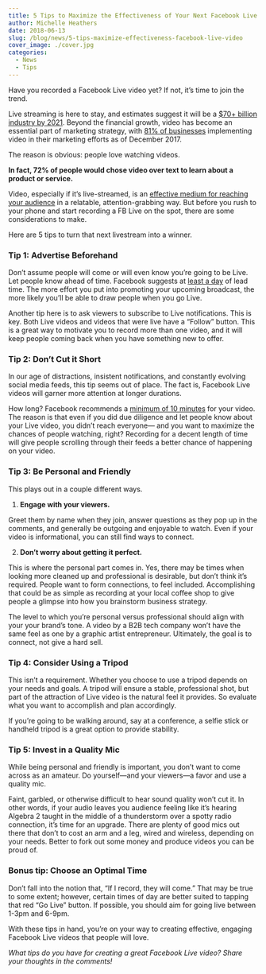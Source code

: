```yaml
---
title: 5 Tips to Maximize the Effectiveness of Your Next Facebook Live Video
author: Michelle Heathers
date: 2018-06-13
slug: /blog/news/5-tips-maximize-effectiveness-facebook-live-video
cover_image: ./cover.jpg
categories:
  - News
  - Tips
---
```


Have you recorded a Facebook Live video yet? If not, it’s time to join the
trend.

Live streaming is here to stay, and estimates suggest it will be a [\$70+ billion industry by 2021][1]. Beyond the financial growth, video has become an essential part of marketing strategy, with [81% of businesses][2] implementing video in their marketing efforts as of December 2017.

The reason is obvious: people love watching videos.

**In fact, 72% of people would chose video over text to learn about a
product or service.**

Video, especially if it’s live-streamed, is an [effective medium for reaching your audience][3] in a relatable, attention-grabbing way. But before you rush to your phone and start recording a FB Live on the spot, there are some considerations to make.

Here are 5 tips to turn that next livestream into a winner.

### Tip 1: Advertise Beforehand

Don’t assume people will come or will even know you’re going to be Live. Let
people know ahead of time. Facebook suggests at [least a day][4] of lead time. The more effort you put into promoting your upcoming broadcast, the more likely you’ll be able to draw people when you go Live.

Another tip here is to ask viewers to subscribe to Live notifications. This is key. Both Live videos and videos that were live have a “Follow” button. This is a
great way to motivate you to record more than one video, and it will keep
people coming back when you have something new to offer.

### Tip 2: Don’t Cut it Short

In our age of distractions, insistent notifications, and constantly evolving
social media feeds, this tip seems out of place. The fact is, Facebook Live
videos will garner more attention at longer durations.

How long? Facebook recommends a [minimum of 10 minutes][4] for your video. The reason is that even if you did due diligence and let people know about your Live video, you didn’t reach everyone— and you want to maximize the chances of people watching, right? Recording for a decent length of time will give people scrolling through their feeds a better chance of happening on your video.

### Tip 3: Be Personal and Friendly

This plays out in a couple different ways.

1. **Engage with your viewers.**

Greet them by name when they join, answer questions as they pop up in the
comments, and generally be outgoing and enjoyable to watch. Even if your
video is informational, you can still find ways to connect.

2. **Don’t worry about getting it perfect.**

This is where the personal part comes in. Yes, there may be times when
looking more cleaned up and professional is desirable, but don’t think it’s
required. People want to form connections, to feel included. Accomplishing
that could be as simple as recording at your local coffee shop to give
people a glimpse into how you brainstorm business strategy.

The level to which you’re personal versus professional should align with your
your brand’s tone. A video by a B2B tech company won’t have the same feel as
one by a graphic artist entrepreneur. Ultimately, the goal is to connect, not
give a hard sell.

### Tip 4: Consider Using a Tripod

This isn’t a requirement. Whether you choose to use a tripod depends on your
needs and goals. A tripod will ensure a stable, professional shot, but part of
the attraction of Live video is the natural feel it provides. So evaluate what
you want to accomplish and plan accordingly.

If you’re going to be walking around, say at a conference, a selfie stick or
handheld tripod is a great option to provide stability.

### Tip 5: Invest in a Quality Mic

While being personal and friendly is important, you don’t want to come across
as an amateur. Do yourself—and your viewers—a favor and use a quality mic.

Faint, garbled, or otherwise difficult to hear sound quality won’t cut it. In
other words, if your audio leaves you audience feeling like it’s hearing
Algebra 2 taught in the middle of a thunderstorm over a spotty radio
connection, it’s time for an upgrade. There are plenty of good mics out there
that don’t to cost an arm and a leg, wired and wireless, depending on your
needs. Better to fork out some money and produce videos you can be proud of.

### Bonus tip: Choose an Optimal Time

Don’t fall into the notion that, “If I record, they will come.” That may be
true to some extent; however, certain times of day are better suited to
tapping that red “Go Live” button. If possible, you should aim for going live
between 1-3pm and 6-9pm.

With these tips in hand, you’re on your way to creating effective, engaging
Facebook Live videos that people will love.

_What tips do you have for creating a great Facebook Live video? Share your thoughts in the comments!_

[1]: https://www.slideshare.net/PeopleLinkJSC/social-media-trends-for-2018-84336048?qid=131df752-f77d-4d3d-b72c-38d7bc76c592&v=&b=&from_search=2
[2]: https://blog.hubspot.com/marketing/state-of-video-marketing-new-data
[3]: /blog/social-media/5-ways-digital-marketers-tap-power-social-video
[4]: https://live.fb.com/tips/
